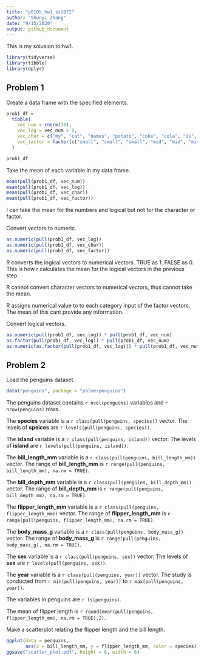 ```yaml
---
title: "p8105_hw1_sz2872"
author: "Shunyi Zhang"
date: "9/15/2020"
output: github_document
---
```


This is my solusion to hw1. 

```r
library(tidyverse)
library(tibble)
library(dplyr)
```

## Problem 1

Create a data frame with the specified elements. 

```r
prob1_df = 
  tibble(
    vec_num = rnorm(10),
    vec_log = vec_num > 0,
    vec_char = c("my", "cat", "names", "potato", "coke", "cola", "is", "a", "black", "kitty"),
    vec_factor = factor(c("small", "small", "small", "mid", "mid", "mid", "mid", "large", "large", "large"))
  )

prob1_df
```

Take the mean of each variable in my data frame.

```r
mean(pull(prob1_df, vec_num))
mean(pull(prob1_df, vec_log))
mean(pull(prob1_df, vec_char))
mean(pull(prob1_df, vec_factor))
```

I can take the mean for the numbers and logical but not for the character or factor. 

Convert vectors to numeric.

```r
as.numeric(pull(prob1_df, vec_log))
as.numeric(pull(prob1_df, vec_char))
as.numeric(pull(prob1_df, vec_factor))
```

R converts the logical vectors to numerical vectors. TRUE as 1. FALSE as 0. This is how r calculates the mean for the logical vectors in the previous step. 

R cannot convert character vectors to numerical vectors, thus cannot take the mean.

R assigns numerical value to to each category input of the factor vectors. The mean of this cant provide any information.  

Convert logical vectors.

```r
as.numeric(pull(prob1_df, vec_log)) * pull(prob1_df, vec_num)
as.factor(pull(prob1_df, vec_log)) * pull(prob1_df, vec_num)
as.numeric(as.factor(pull(prob1_df, vec_log))) * pull(prob1_df, vec_num)
```

## Problem 2

Load the penguins dataset.

```r
data("penguins", package = "palmerpenguins")
```

The penguins dataset contains `r ncol(penguins)` variables and `r nrow(penguins)` rows.

The **species** variable is a `r class(pull(penguins, species))` vector. The levels of **speices** are `r levels(pull(penguins, species))`. 

The **island** variable is a `r class(pull(penguins, island))` vector. The levels of **island** are `r levels(pull(penguins, island))`. 

The **bill_length_mm** variable is a `r class(pull(penguins, bill_length_mm))` vector. The range of **bill_length_mm** is `r range(pull(penguins, bill_length_mm), na.rm = TRUE)`. 

The **bill_depth_mm** variable is a `r class(pull(penguins, bill_depth_mm))` vector. The range of **bill_depth_mm** is `r range(pull(penguins, bill_depth_mm), na.rm = TRUE)`. 

The **flipper_length_mm** variable is a `r class(pull(penguins, flipper_length_mm))` vector. The range of **flipper_length_mm** is `r range(pull(penguins, flipper_length_mm), na.rm = TRUE)`. 

The **body_mass_g** variable is a `r class(pull(penguins, body_mass_g))` vector. The range of **body_mass_g** is `r range(pull(penguins, body_mass_g), na.rm = TRUE)`. 

The **sex** variable is a `r class(pull(penguins, sex))` vector. The levels of **sex** are `r levels(pull(penguins, sex))`. 

The **year** variable is a `r class(pull(penguins, year))` vector. The study is conducted from `r min(pull(penguins, year))` to `r max(pull(penguins, year))`. 

The variables in penguins are `r ls(penguins)`.

The mean of flipper length is `r round(mean(pull(penguins, flipper_length_mm), na.rm = TRUE),2)`.

Make a scatterplot relating the flipper length and the bill length. 

```r
ggplot(data = penguins, 
       aes(x = bill_length_mm, y = flipper_length_mm, color = species)) + geom_point()
ggsave("scatter_plot.pdf", height = 6, width = 6)
```
